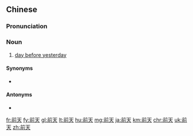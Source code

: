 ==Chinese==
{{zh-forms}}

===Pronunciation===
{{zh-pron
|m=qiántiān
|c=cin4 tin1
|cat=n
}}

===Noun===
{{zh-noun}}

# [[day before yesterday]]

====Synonyms====
* {{zh-l|前日}}

====Antonyms====
* {{zh-l|後天}}

{{zh-cat|Elementary}}

[[fr:前天]]
[[fy:前天]]
[[gl:前天]]
[[lt:前天]]
[[hu:前天]]
[[mg:前天]]
[[ja:前天]]
[[km:前天]]
[[chr:前天]]
[[uk:前天]]
[[zh:前天]]